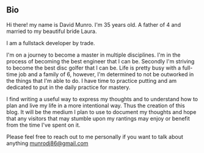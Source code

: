 ## Bio
Hi there! my name is David Munro. I'm 35 years old. A father of 4 and married to my beautiful bride Laura.

I am a fullstack developer by trade.

I'm on a journey to become a master in multiple disciplines. I'm in the process of becoming the best engineer that I can be.
Secondly I'm striving to become the best disc golfer that I can be. Life is pretty busy with a full-time job and a family of 6, however,
I'm determined to not be outworked in the things that I'm able to do. I have time to practice putting and am dedicated to put in the
daily practice for mastery.

I find writing a useful way to express my thoughts and to understand how to plan and live my life in a more intentional way.
Thus the creation of this blog. It will be the medium I plan to use to document my thoughts and hope that any visitors that
may stumble upon my rantings may enjoy or benefit from the time I've spent on it.

Please feel free to reach out to me personally if you want to talk about anything <a href="mailto:munrodj86@gmail.com">munrodj86@gmail.com</a>
